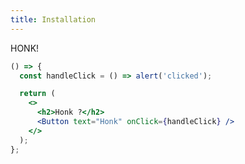 ```yaml
---
title: Installation
---
```


HONK!

```jsx react-live
() => {
  const handleClick = () => alert('clicked');

  return (
    <>
      <h2>Honk ?</h2>
      <Button text="Honk" onClick={handleClick} />
    </>
  );
};
```

